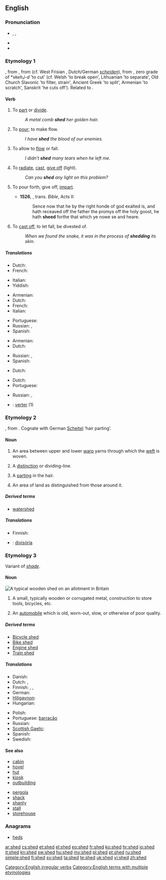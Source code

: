 ==English==

===Pronunciation===
* {{enPR|shěd}}, {{IPA|/ʃɛd/}}, {{SAMPA|/SEd/}}
* {{audio|en-us-shed.ogg|Audio (US)}}
* {{rhymes|ɛd}}

===Etymology 1===
{{etyl|enm}} {{term|sheden|lang=enm}}, from {{etyl|ang}} {{term|sceadan|scēadan|lang=ang}}, from {{proto|Germanic|skaiþanan}} (cf. West Frisian {{term|skiede|lang=fy}}, Dutch/German ''[[scheiden]]''), from {{proto|Indo-European|skēi-t-}}, zero grade of *''skeh₁i-d'' 'to cut' (cf. Welsh {{term|chwydu|lang=cy}} 'to break open', Lithuanian {{term|skíesti|lang=lt}} 'to separate', Old Church Slavonic {{term||čĕditi}} 'to filter, strain', Ancient Greek {{term||schízein}} 'to split', Armenian {{term||c'tem}} 'to scratch', Sanskrit {{term||chyáti}} 'he cuts off'). Related to {{l|en|shit}}.

====Verb====
{{en-verb|sheds|shedding|shed}}

# {{transitive|archaic}} To [[part]] or [[divide]].
#: ''A metal comb '''shed''' her golden hair.''
# {{transitive|archaic}} To [[pour]]; to make flow.
#: ''I have '''shed''' the blood of our enemies.''
# {{transitive}} To allow to [[flow]] or fall.
#: ''I didn't '''shed''' many tears when he left me.''
# {{transitive}} To [[radiate]], [[cast]],  [[give off]] (light).
#: ''Can you '''shed''' any light on this problem?''
# {{obsolete|transitive}} To pour forth, give off, [[impart]].
#*'''1526''', {{w|William Tyndale}}, trans. ''Bible'', Acts II:
#*:Sence now that he by the right honde of god exalted is, and hath receaved off the father the promys off the holy goost, he hath '''sheed''' forthe that which ye nowe se and heare.
# {{transitive|intransitive}} To [[cast off]], to let fall, be divested of.
#: ''When we found the snake, it was in the process of '''shedding''' its skin.''

=====Translations=====
{{trans-top|to part or divide}}
* Dutch: {{t+|nl|splijten}}
* French: {{t+|fr|séparer}}
{{trans-mid}}
* Italian: {{t|it|separare}}
* Yiddish: {{t|yi|שיידן|tr=sheydn|sc=Hebr}}
{{trans-bottom}}

{{trans-top|to pour; to make flow}}
* Armenian: {{t-|hy|թափել|tr=t’ap’el}}
* Dutch: {{t+|nl|vergieten}}
* French: {{t+|fr|verser}}
* Italian: {{t|it|versare}}
{{trans-mid}}
* Portuguese: {{t+|pt|verter}}
* Russian: {{t|ru|проливать|sc=Cyrl|tr=prolivát'}} {{impf}}, {{t|ru|пролить|sc=Cyrl|tr=prolít'}} {{pf.}}
* Spanish: {{t-|es|verter|m}}
{{trans-bottom}}

{{trans-top|to allow to flow or fall}}
* Armenian: {{t-|hy|թափել|tr=t’ap’el}}
* Dutch: {{t-|nl|storten}}
{{trans-mid}}
* Russian: {{t|ru|проливать|sc=Cyrl|tr=prolivát'}} {{impf}}, {{t|ru|пролить|sc=Cyrl|tr=prolít'}} {{pf.}}
* Spanish: {{t-|es|derramar|m}}
{{trans-bottom}}

{{trans-top|to radiate, cast, give off}}
* Dutch: {{t+|nl|werpen}}
{{trans-mid}}
{{trans-bottom}}

{{trans-top|to cast off, to let fall, be divested of}}
* Dutch: {{t-|nl|afwerpen}}
* Portuguese: {{t+|pt|descartar}}
{{trans-mid}}
* Russian: {{t|ru|сбрасывать}}, {{t|ru|линять}}
{{trans-bottom}}

{{checktrans-top}}
* {{ttbc|es}}: [[verter]] (1)
{{trans-bottom}}

===Etymology 2===
{{etyl|ang}} {{term|scead|scēad|lang=ang}}, from {{etyl|gem}}.  Cognate with German [[Scheitel]] ‘hair parting’.

====Noun====
{{en-noun}}

# {{context|weaving}} An area between upper and lower [[warp]] yarns through which the [[weft]] is woven.
# {{obsolete}} A [[distinction]] or dividing-line.
# {{obsolete}} A [[parting]] in the hair.
# {{obsolete}} An area of land as distinguished from those around it.

=====Derived terms=====
* [[watershed]]

=====Translations=====
{{trans-top|area between upper and lower warp yarns}}
* Finnish: {{t+|fi|vire}}
{{trans-mid}}
{{trans-bottom}}

{{checktrans-top}}
* {{ttbc|pt}}: [[divisória]]
{{trans-bottom}}

===Etymology 3===
Variant of ''[[shade]]''.

====Noun====
[[File:Elmgrove allotment shed.jpg|thumb|right|A typical wooden '''shed''' on an allotment in Britain]]
{{en-noun}}

# A small, typically wooden or corrugated metal, construction to store tools, bicycles, etc.
# {{British|derogatory|informal}} An [[automobile]] which is old, worn-out, slow, or otherwise of poor quality.

=====Derived terms=====
* [[Bicycle shed]]
* [[Bike shed]]
* [[Engine shed]]
* [[Train shed]]

=====Translations=====
{{trans-top|small wooden construction}}
* Danish: {{t|da|skur|n}}
* Dutch: {{t+|nl|loods}}, {{t+|nl|schuur}}
* Finnish: {{t+|fi|liiteri}}, {{t-|fi|vaja}}, {{t-|fi|katos}}
* German: {{t+|de|Schuppen|m}}
* [[Hiligaynon]]: {{tø|hil|kwadra|alt=kwádra}}
* Hungarian: {{t-|hu|pajta}}
{{trans-mid}}
* Polish: {{t-|pl|szopa|f}}
* Portuguese: [[barracão]] {{m}}
* Russian: {{t+|ru|сарай|m|tr=saráj}}
* [[Scottish Gaelic]]: {{t-|gd|seada|m|f|xs=Scottish Gaelic}}
* Spanish: {{t+|es|cobertizo|m}}
* Swedish: {{t+|sv|skjul|n}}
{{trans-bottom}}

====See also====
{{top2}}
* [[cabin]]
* [[hovel]]
* [[hut]]
* [[kiosk]]
* [[outbuilding]]
{{mid2}}
* [[pergola]]
* [[shack]]
* [[shanty]]
* [[stall]]
* [[storehouse]]
{{bottom}}

===Anagrams===
* [[heds#English|heds]]

[[Category:English irregular verbs]]
[[Category:English terms with multiple etymologies]]

[[ar:shed]]
[[cs:shed]]
[[et:shed]]
[[el:shed]]
[[eo:shed]]
[[fr:shed]]
[[ko:shed]]
[[hr:shed]]
[[io:shed]]
[[it:shed]]
[[kn:shed]]
[[sw:shed]]
[[hu:shed]]
[[my:shed]]
[[pl:shed]]
[[pt:shed]]
[[ru:shed]]
[[simple:shed]]
[[fi:shed]]
[[sv:shed]]
[[ta:shed]]
[[te:shed]]
[[uk:shed]]
[[vi:shed]]
[[zh:shed]]